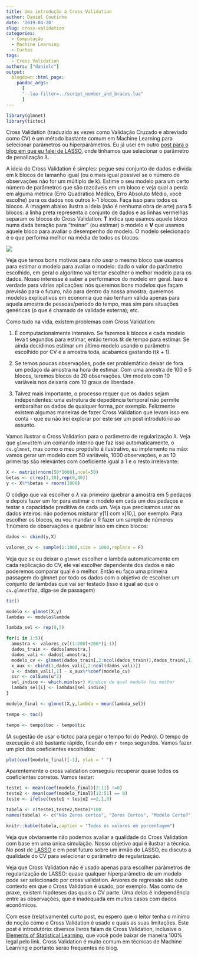 ```yaml
---
title: Uma introdução à Cross Validation
author: Daniel Coutinho
date: '2019-04-20'
slug: cross-validation
categories:
  - Computação
  - Machine Learning
  - Curtas 
tags:
  - Cross Validation
authors: ["danielc"]
output:
  blogdown::html_page:
    pandoc_args: 
      [
      "--lua-filter=../script_number_and_braces.lua"
      ]
---
```


```r
library(glmnet)
library(tictoc)
```


Cross Validation (traduzido as vezes como Validação Cruzado e abreviado como CV) é um método bastante comum em Machine Learning para selecionar parâmetros ou hiperparâmetros. Eu já usei em outro [post para o blog em que eu falei de LASSO](https://azul.netlify.com/2018/09/16/lasso/), onde tinhamos que selecionar o parâmetro de penalização $\lambda$.

A ideia do Cross Validation é simples: pegue seu conjunto de dados e divida em k blocos de tamanho igual (ou o mais igual possível se o número de observações não for um múltiplo de k). Estime o seu modelo para um certo número de parâmetros que são razoáveis em um bloco e veja qual a perda em alguma métrica (Erro Quadrático Médico, Erro Absoluto Médio, você escolhe) para os dados nos outros k-1 blocos. Faça isso para todos os blocos. A imagem abaixo ilustra a ideia (não é nenhuma obra de arte) para 5 blocos: a linha preta representa o conjunto de dados e as linhas vermelhas separam os blocos do Cross Validation. **T** indica que usamos aquele bloco numa dada iteração para "treinar"  (ou estimar) o modelo e **V** que usamos aquele bloco para avaliar o desempenho do modelo. O modelo selecionado é o que performa melhor na média de todos os blocos.

![](/post/cross-validation/CV_ilustrado.png)

Veja que temos bons motivos para _não usar_ o mesmo bloco que usamos para estimar o modelo para avaliar o modelo: dado o valor do parâmetro escolhido, em geral o algoritmo vai tentar escolher o melhor modelo para os dados. Nosso interesse é saber a performance do modelo em geral. Isso é verdade para várias aplicações: nós queremos bons modelos que façam previsão para o futuro, não para dentro da nossa amostra; queremos modelos explicativos em economia que não tenham válida apenas para aquela amostra de pessoas/período do tempo, mas sim para situações genéricas (o que é chamado de validade externa); etc. 

Como tudo na vida, existem problemas com Cross Validation:

1. É computacionalmente intensivo. Se fazemos k blocos e cada modelo leva t segundos para estimar, então temos $tk$ de tempo para estimar. Se ainda decidimos estimar um último modelo usando o parâmetro escolhido por CV e a amostra toda, acabamos gastando $t(k+1)$. 

2. Se temos poucas observações, pode ser problemático deixar de fora um pedaço da amostra na hora de estimar. Com uma amostra de 100 e 5 blocos, teremos blocos de 20 observações. Um modelo com 10 variáveis nos deixaria com 10 graus de liberdade. 

3. Talvez mais importante, o processo requer que os dados sejam independentes: uma estrutura de depedência temporal não permite embaralhar os dados de qualquer forma, por exemplo. Felizmente existem algumas maneiras de fazer Cross Validation que levam isso em conta - que eu não irei explorar por este ser um post introdutório ao assunto. 

Vamos ilustrar o Cross Validation para o parâmetro de regularização $\lambda$. Veja que `glmnet`tem um comando interno que faz isso automaticamente, o `cv.glmnet`, mas como o meu propósito é ilustrativo, eu implemento na mão: vamos gerar um modelo com 50 variáveis, 1000 observações, e as 10 primeiras são relevantes com coeficiente igual a 1 e o resto irrelevante:

```r
X <- matrix(rnorm(50*1000),ncol=50)
betas <- c(rep(1,10),rep(0,40))
y <- X%*%betas + rnorm(1000)
```

O código que vai escolher o $\lambda$ vai primeiro quebrar a amostra em 5 pedaços e depois fazer um for para estimar o modelo em cada um dos pedaços e testar a capacidade preditiva de cada um. Veja que precisamos usar os dados inteiros: não podemos misturar y[1] com x[10,], por exemplo. Para escolher os blocos, eu vou mandar o R fazer um sample de números 1:número de observações e quebrar isso em cinco blocos:

```r
dados <- cbind(y,X)

valores_cv <- sample(1:1000,size = 1000,replace = F)

```

Veja que se eu deixar o `glmnet` escolher o lambda automaticamente em cada replicação do CV, ele vai escolher dependente dos dados e não poderemos comparar qual é o melhor. Então eu faço uma primeira passagem do glmnet por todo os dados com o objetivo de escolher um conjunto de lambdas que vai ser testado (isso é igual ao que o `cv.glmnet`faz, diga-se de passagem)

```r

tic()

modelo <- glmnet(X,y)
lambdas <- modelo$lambda

lambda_sel <- rep(0,5)

for(i in 1:5){
  amostra <- valores_cv[(1:200)+200*(i-1)]
  dados_train <- dados[amostra,]
  dados_vali <- dados[-amostra,] 
  modelo_cv <- glmnet(dados_train[,2:ncol(dados_train)],dados_train[,1],lambda = lambdas)
  x_aux <- cbind(1,dados_vali[,2:ncol(dados_vali)])
  u <- dados_vali[,1] - x_aux%*%coef(modelo_cv)
  ssr <- colSums(u^2)
  sel_indice <- which.min(ssr) #indice de qual modelo foi melhor
  lambda_sel[i] <- lambdas[sel_indice]
}

modelo_final <- glmnet(X,y,lambda = mean(lambda_sel))

tempo <- toc()

tempo <- tempo$toc - tempo$tic

```

(A sugestão de usar o tictoc para pegar o tempo foi do Pedro). O tempo de execução é até bastante rápido, ficando em `r tempo` segundos. Vamos fazer um plot dos coeficientes escolhidos:

```r

plot(coef(modelo_final)[-1], ylab = " ")

```

Aparentemente o cross validation conseguiu recuperar quase todos os coeficientes corretos. Vamos testar:

```r

teste1 <- mean(coef(modelo_final)[2:11] !=0)
teste2 <- mean(coef(modelo_final)[12:51] == 0)
teste <- ifelse(teste1 + teste2 ==2,1,0)

tabela <- c(teste1,teste2,teste)*100
names(tabela) <- c("Não Zeros certos", "Zeros Certos", "Modelo Certo?")

knitr::kable(tabela,caption = "Todos os valores em porcentagem")

```

Veja que obviamente não podemos avaliar a qualidade do Cross Validation com base em uma única simulação. Nosso objetivo aqui é ilustrar a técnica. No post de [LASSO](https://azul.netlify.com/2018/09/16/lasso/) e em post futuro sobre um irmão do LASSO, eu discuto a qualidade do CV para selecionar o parâmetro de regularização.

Veja que Cross Validation não é usado apenas para escolher parâmetros de regularização do LASSO: quase qualquer hiperparâmetro de um modelo pode ser selecionado por cross validation. Árvores de regressão são outro contexto em que o Cross Validation é usado, por exemplo. Mas como de praxe, existem hipóteses das quais o CV parte. Uma delas é independência entre as observações, que é inadequada em muitos casos com dados econômicos.

Com esse (relativamente) curto post, eu espero que o leitor tenha o mínimo de noção como o Cross Validation é usado e quais as suas limitações. Este post é introdutório: diversos livros falam de Cross Validation, inclusive o [Elements of Statistical Learning](https://web.stanford.edu/~hastie/ElemStatLearn/printings/ESLII_print12.pdf), que você pode baixar de maneira 100% legal pelo link. Cross Validation é muito comum em técnicas de Machine Learning e portanto serão frequentes no blog.  